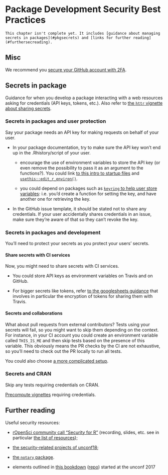 # Package Development Security Best Practices

```block
This chapter isn't complete yet. It includes [guidance about managing secrets in packages](#pkgsecrets) and [links for further reading](#furthersecreading).
```

## Misc

We recommend you [secure your GitHub account with 2FA](https://help.github.com/articles/securing-your-account-with-two-factor-authentication-2fa/).

## Secrets in package {#pkgsecrets}

Guidance for when you develop a package interacting with a web resources asking for credentials (API keys, tokens, etc.). Also refer to [the `httr` vignette about sharing secrets](https://httr.r-lib.org/articlaes/secrets.html).

### Secrets in packages and user protection

Say your package needs an API key for making requests on behalf of your user.

* In your package documentation, try to make sure the API key won't end up in the .Rhistory/script of your user.

    * encourage the use of environment variables to store the API key (or even remove the possibility to pass it as an argument to the functions?). You could link [to this intro to startup files](https://rstats.wtf/r-startup.html) and [`usethis::edit_r_environ()`](https://usethis.r-lib.org/reference/edit.html).
    
    * you could depend on packages such as [`keyring` to help user store variables](https://github.com/r-lib/keyring#readme): i.e. you'd create a function for setting the key, and have another one for retrieving the key.

* In the GitHub issue template, it should be stated not to share any credentials. If your user accidentally shares credentials in an issue, make sure they're aware of that so they can't revoke the key.

### Secrets in packages and development

You'll need to protect your secrets as you protect your users' secrets.

#### Share secrets with CI services

Now, you might need to share secrets with CI services.

* You could store API keys as environment variables on Travis and on GitHub.

* For bigger secrets like tokens, refer [to the googlesheets guidance](https://cran.r-project.org/web/packages/googlesheets/vignettes/managing-auth-tokens.html#the-making-of-googlesheets.tar.gz-for-cran) that involves in particular the encryption of tokens for sharing them with Travis.

#### Secrets and collaborations

What about pull requests from external contributors? Tests using your secrets will fail, so you might want to skip them depending on the context. For instance, in your CI account you could create an environment variable called `THIS_IS_ME` and then skip tests based on the presence of this variable. This obviously means the PR checks by the CI are not exhaustive, so you'll need to check out the PR locally to run all tests.

You could also choose [a more complicated setup](https://blog.algolia.com/travis-encrypted-variables-external-contributions/).

### Secrets and CRAN

Skip any tests requiring credentials on CRAN.

[Precompute vignettes](https://ropensci.org/technotes/2019/12/08/precompute-vignettes/) requiring credentials.

## Further reading {#furthersecreading}

Useful security resources:

* [rOpenSci community call "Security for R"](https://ropensci.org/commcalls/2019-05-07/) (recording, slides, etc. see in particular [the list of resources](https://ropensci.org/blog/2019/04/09/commcall-may2019/#resources));

* [the security-related projects of unconf18](https://ropensci.org/blog/2018/06/06/unconf18_recap_2/);

* [the `notary` package](https://ropensci.org/blog/2017/07/25/notary/).

* elements outlined in [this bookdown](https://ropenscilabs.github.io/r-security-practices/) ([repo](https://github.com/ropenscilabs/r-security-practices)) started at the unconf 2017

